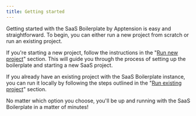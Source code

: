 ```yaml
---
title: Getting started
---
```




Getting started with the SaaS Boilerplate by Apptension is easy and straightforward. To begin, you can either run a new project from scratch or run an existing project.

If you're starting a new project, follow the instructions in the "[Run new project](/v2/getting-started/run-project/run-new-project)" section. This will guide you through the process of setting up the boilerplate and starting a new SaaS project.

If you already have an existing project with the SaaS Boilerplate instance, you can run it locally by following the steps outlined in the "[Run existing project](/v2/getting-started/run-project/run-existing-project)" section.

No matter which option you choose, you'll be up and running with the SaaS Boilerplate in a matter of minutes!

<DocCardList />
